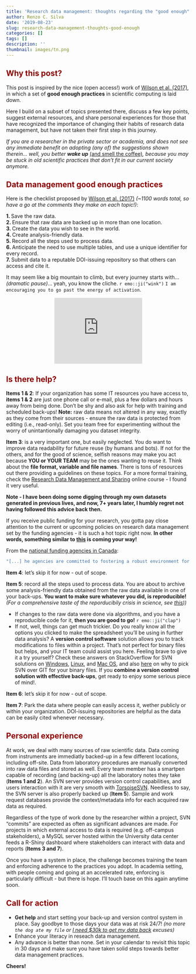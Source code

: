 ```yaml
---
title: 'Research data management: thoughts regarding the "good enough" practices'
author: Renzo C. Silva
date: '2019-08-23'
slug: research-data-management-thoughts-good-enough
categories: []
tags: []
description: ''
thumbnail: images/tn.png
---
```


## <span style="color:darkred">Why this post?</span>
  
This post is inspired by the nice (open access!) work of [Wilson et al. (2017)](https://doi.org/10.1371/journal.pcbi.1005510), in which a set of **good enough practices** in scientific computing is laid down. 

Here I build on a subset of topics presented there, discuss a few key points, suggest external resources, and share personal experiences for those that have recognized the importance of changing their habits of research data management, but have not taken their first step in this journey.

*If you are a researcher in the private sector or academia, and does not see any immediate benefit on adopting (any of) the suggestions shown therein... well, you better **wake up** *[(and smell the coffee)](https://www.youtube.com/watch?v=5mDrPKFsDVE)*, because you may be stuck in old scientific practices that don't fit in our current society anymore.*


## <span style="color:darkred">Data management good enough practices</span>

Here is the checklist proposed by [Wilson et al. (2017)](https://doi.org/10.1371/journal.pcbi.1005510)  *(~1100 words total, so have a go at the comments they make on each topic!)*:

**1. **Save the raw data.  
**2. **Ensure that raw data are backed up in more than one location.  
**3. **Create the data you wish to see in the world.  
**4. **Create analysis-friendly data.  
**5. **Record all the steps used to process data.  
**6. **Anticipate the need to use multiple tables, and use a unique identifier for every
record.  
**7. **Submit data to a reputable DOI-issuing repository so that others can access and
cite it.  

It may seem like a big mountain to climb, but every journey starts with...*(dramatic pause)*... yeah, you know the cliche. `r emo::ji("wink")` `I am encouraging you to go past the energy of activation`.

<p align = 'center'><iframe src="https://giphy.com/embed/oQBGUspHX6JNe" width="240" height="180" frameBorder="0" class="giphy-embed" allowFullScreen></iframe><p><a href="https://giphy.com/gifs/scary-climb-aligator-oQBGUspHX6JNe"></a></p></p>

## <span style="color:darkred">Is there help?</span>

**Items 1 & 2**: If your organization has some IT resources you have access to, **items 1 & 2** are just one phone call or e-mail, plus a few dollars and hours away from being done. Don't be shy and also ask for help with training and scheduled back-ups! **Note:** raw data means not altered in any way, exactly as they come from their sources - ensure the raw data is protected from editing (i.e., read-only). Set you team free for experimenting without the worry of unintantionally damaging you dataset integrity.

**Item 3**: is a very important one, but easily neglected. You do want to improve data readability for future reuse (by humans and bots). If not for the others, and for the good of science, selfish reasons may make you act because **YOU or YOUR TEAM** may be the ones wanting to reuse it. Think about the **file format, variable and file names**. There is tons of resources out there providing a guidelines on these topics. For a more formal training, check the [Research Data Management and Sharing](https://www.coursera.org/learn/data-management) online course - I found it very useful.

**Note - I have been doing some digging through my own datasets generated in previous lives, and now, 7+ years later, I humbly regret not having followed this advice back then.** 

If you receive public funding for your research, you gotta pay close attention to the current or upcoming policies on research data management set by the funding agencies - it is such a hot topic right now. **In other words, something similar to [this](http://www.dcc.ac.uk/sites/default/files/documents/resource/DMP/DMP_Checklist_2013.pdf) is coming your way!** 

From the [national funding agencies in Canada](http://www.science.gc.ca/eic/site/063.nsf/eng/h_547652FB.html): 

``` r{}
"[...] he agencies are committed to fostering a robust environment for data management in Canada and internationally, and to ensuring that Canadian researchers are well positioned to contribute to and capitalize on data-intensive science and scholarship. To support these commitments, the agencies expect the researchers they fund to manage their research data with the goal of realizing the greatest possible benefits for the research community and Canadian public."
```

**Item 4**: let's skip it for now - out of scope.     

**Item 5**: record all the steps used to process data. You are about to archive some analysis-friendly data obtained from the raw data available in one of your back-ups. **You want to make sure whatever you did, is reproducible!** *(For a comprehensive taste of the reporducibily crisis in science, see [this](https://www.nature.com/collections/prbfkwmwvz)))*  

- If changes to the raw data were done via algorithms, and you have a reproducible code for it, **then you are good to go!** `r emo::ji("clap")`  
- If not, well, things can get much trickier. Do you really know all the options you clicked to make the spreadsheet you'll be using in further data analysis? A **version control software** solution allows you to track modifications to files within a project. That's not perfect for binary files but helps, and your IT team could assist you here. Feeling brave to give it a try yourself? Check these answers on StackOverflow for SVN solutions on [Windows](https://stackoverflow.com/questions/3376742/setup-an-svn-server), [Linux](https://stackoverflow.com/questions/60736/how-to-set-up-a-subversion-svn-server-on-gnu-linux-ubuntu), and [Mac OS](https://stackoverflow.com/questions/12530085/how-to-setup-svn-on-mac-os-x-10-8-2), and also [here](https://svnvsgit.com/) on why to pick SVN over GIT for your binary files. If you **combine a version control solution with effective back-ups**, get ready to enjoy some serious piece of mind!. 

**Item 6**: let's skip it for now - out of scope.  

**Item 7**: Park the data where people can easily access it, wether publicly or within your organization. DOI-issuing repositories are helpful as the data can be easily cited whenever necessary. 


## <span style="color:darkred">Personal experience</span>

At work, we deal with many sources of raw scientific data. Data coming from instruments are immediatly backed-up in a few different locations, including off-site. Data from laboratory procedures are manually converted into raw data files and stored as well. Every team member has a smartpen capable of recording (and backing-up) all the laboratory notes they take (**Items 1 and 2**). An SVN server provides version control capabilities, and users interaction with it are very smooth with [TorsoiseSVN](https://tortoisesvn.net/). Needless to say, the SVN server is also properly backed up (**Item 5**). Sample and work request databases provide the context/metadata info for each acquired raw data as required. 

Regardless of the type of work done by the researcher within a project, SVN "commits" are expected as often as significant advances are made. For projects in which external access to data is required (e.g. off-campus stakeholders), a MySQL server hosted within the University data center feeds a R-Shiny dashboard where stakeholders can interact with data and reports (**Items 3 and 7**). 

Once you have a system in place, the challenge becomes training the team and enforcing adherence to the practices you adopt. In academia setting, with people coming and going at an accelerated rate, enforcing is particularly difficult - but there is hope. I'll touch base on this again anytime soon. 

## <span style="color:darkred">Call for action</span>

- **Get help** and start setting your back-up and version control system in place. Say goodbye to those days your data was at risk 24/7! *(no more `the dog ate my file` or [I need $30k to get my data back](https://www.us-cert.gov/Ransomware) excuses)*
- Enhance your literacy in reseach data management. 
- Any advance is better than none. Set in your calendar to revisit this topic in 30 days and make sure you have taken solid steps towards better data management practices. 

**Cheers!**



